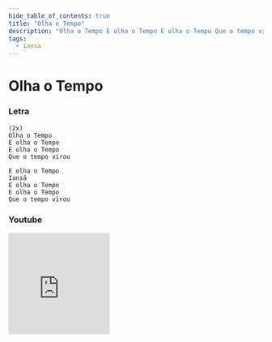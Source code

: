 ```yaml
---
hide_table_of_contents: true
title: "Olha o Tempo"
description: "Olha o Tempo E olha o Tempo E olha o Tempo Que o tempo virou E olha o Tempo Iansã E olha o Tempo E olha o Tempo Que o tempo virou"
tags:
  - iansa
---
```


# Olha o Tempo

### Letra

```text
(2x)
Olha o Tempo
E olha o Tempo
E olha o Tempo
Que o tempo virou

E olha o Tempo
Iansã
E olha o Tempo
E olha o Tempo
Que o tempo virou
```

### Youtube

<iframe
  width="200"
  height="200"
  src="https://www.youtube.com/embed/XUzOh-t7z8A"
  title="YouTube video player"
  frameborder="0"
  allow="accelerometer; autoplay; clipboard-write; encrypted-media; gyroscope; picture-in-picture; web-share"
  referrerpolicy="strict-origin-when-cross-origin"
  allowfullscreen
></iframe>
